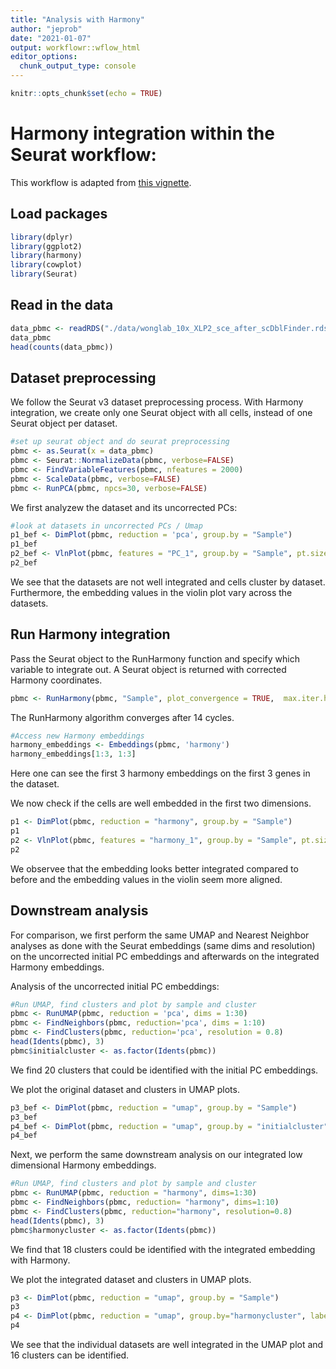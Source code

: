 ```yaml
---
title: "Analysis with Harmony"
author: "jeprob"
date: "2021-01-07"
output: workflowr::wflow_html
editor_options:
  chunk_output_type: console
---
```


```r
knitr::opts_chunk$set(echo = TRUE)
```


# Harmony integration within the Seurat workflow: 
This workflow is adapted from [this vignette](https://github.com/immunogenomics/harmony/blob/master/docs/SeuratV3.html).


## Load packages
```r
library(dplyr)
library(ggplot2)
library(harmony)
library(cowplot)
library(Seurat)
```


## Read in the data
```r
data_pbmc <- readRDS("./data/wonglab_10x_XLP2_sce_after_scDblFinder.rds")
data_pbmc
head(counts(data_pbmc))
```



## Dataset preprocessing
We follow the Seurat v3 dataset preprocessing process. With Harmony integration, we create only one Seurat object with all cells, instead of one Seurat object per dataset.
```r
#set up seurat object and do seurat preprocessing
pbmc <- as.Seurat(x = data_pbmc)
pbmc <- Seurat::NormalizeData(pbmc, verbose=FALSE)
pbmc <- FindVariableFeatures(pbmc, nfeatures = 2000)
pbmc <- ScaleData(pbmc, verbose=FALSE)
pbmc <- RunPCA(pbmc, npcs=30, verbose=FALSE)
```

We first analyzew the dataset and its uncorrected PCs:
```r
#look at datasets in uncorrected PCs / Umap
p1_bef <- DimPlot(pbmc, reduction = 'pca', group.by = "Sample")
p1_bef
p2_bef <- VlnPlot(pbmc, features = "PC_1", group.by = "Sample", pt.size = 0.01)
p2_bef
```
We see that the datasets are not well integrated and cells cluster by dataset. Furthermore, the embedding values in the violin plot vary across the datasets. 


## Run Harmony integration
Pass the Seurat object to the RunHarmony function and specify which variable to integrate out. A Seurat object is returned with corrected Harmony coordinates.
```r
pbmc <- RunHarmony(pbmc, "Sample", plot_convergence = TRUE,  max.iter.harmony = 15) 
```
The RunHarmony algorithm converges after 14 cycles.

```r
#Access new Harmony embeddings 
harmony_embeddings <- Embeddings(pbmc, 'harmony')
harmony_embeddings[1:3, 1:3]
```
Here one can see the first 3 harmony embeddings on the first 3 genes in the dataset. 

We now check if the cells are well embedded in the first two dimensions.
```r
p1 <- DimPlot(pbmc, reduction = "harmony", group.by = "Sample")
p1
p2 <- VlnPlot(pbmc, features = "harmony_1", group.by = "Sample", pt.size = 0.01)
p2
```
We observee that the embedding looks better integrated compared to before and the embedding values in the violin seem more aligned. 


## Downstream analysis
For comparison, we first perform the same UMAP and Nearest Neighbor analyses as done with the Seurat embeddings (same dims and resolution) on the uncorrected initial PC embeddings and afterwards on the integrated Harmony embeddings.

Analysis of the uncorrected initial PC embeddings:
```r
#Run UMAP, find clusters and plot by sample and cluster
pbmc <- RunUMAP(pbmc, reduction = 'pca', dims = 1:30)
pbmc <- FindNeighbors(pbmc, reduction='pca', dims = 1:10)
pbmc <- FindClusters(pbmc, reduction='pca', resolution = 0.8)
head(Idents(pbmc), 3)
pbmc$initialcluster <- as.factor(Idents(pbmc))
```
We find 20 clusters that could be identified with the initial PC embeddings. 

We plot the original dataset and clusters in UMAP plots.
```r
p3_bef <- DimPlot(pbmc, reduction = "umap", group.by = "Sample")
p3_bef
p4_bef <- DimPlot(pbmc, reduction = "umap", group.by = "initialcluster", label = TRUE, repel = TRUE)
p4_bef
```



Next, we perform the same downstream analysis on our integrated low dimensional Harmony embeddings. 
```r
#Run UMAP, find clusters and plot by sample and cluster
pbmc <- RunUMAP(pbmc, reduction = "harmony", dims=1:30)
pbmc <- FindNeighbors(pbmc, reduction= "harmony", dims=1:10)
pbmc <- FindClusters(pbmc, reduction="harmony", resolution=0.8)
head(Idents(pbmc), 3)
pbmc$harmonycluster <- as.factor(Idents(pbmc))
```
We find that 18 clusters could be identified with the integrated embedding with Harmony. 


We plot the integrated dataset and clusters in UMAP plots. 
```r
p3 <- DimPlot(pbmc, reduction = "umap", group.by = "Sample")
p3
p4 <- DimPlot(pbmc, reduction = "umap", group.by="harmonycluster", label = TRUE)
p4
```
We see that the individual datasets are well integrated in the UMAP plot and 16 clusters can be identified.